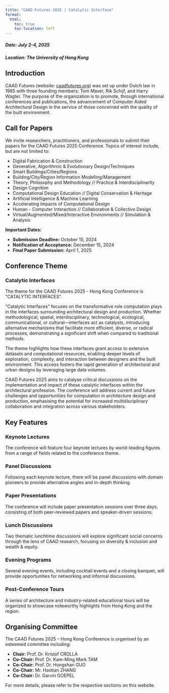```yaml
---
title: "CAAD Futures 2025 | Catalytic Interface"
format:
  html:
    toc: true
    toc-location: left
---
```


##### **Date:** July 2-4, 2025  
##### **Location:** The University of Hong Kong

## Introduction
CAAD Futures (website: [caadfutures.org](https://www.caadfutures.org/)) was set up under Dutch law in 1985 with three founding members: Tom Maver, Rik Schijf, and Harry Wagter. The purpose of the organization is to promote, through international conferences and publications, the advancement of Computer Aided Architectural Design in the service of those concerned with the quality of the built environment.

## Call for Papers
We invite researchers, practitioners, and professionals to submit their papers for the CAAD Futures 2025 Conference. Topics of interest include, but are not limited to:

- Digital Fabrication & Construction
- Generative, Algorithmic & Evolutionary Design/Techniques
- Smart Buildings/Cities/Regions
- Building/City/Region Information Modelling/Management
- Theory, Philosophy and Methodology // Practice & Interdisciplinarity
- Design Cognition
- Computational Design Education // Digital Conservation & Heritage
- Artificial Intelligence & Machine Learning
- Accelerating Impacts of Computational Design
- Human - Computer Interaction // Collaborative & Collective Design
- Virtual/Augmented/Mixed/Interactive Environments // Simulation & Analysis

**Important Dates:**

- **Submission Deadline:** October 15, 2024
- **Notification of Acceptance:** December 15, 2024
- **Final Paper Submission:** April 1, 2025

## Conference Theme
### Catalytic Interfaces
The theme for the CAAD Futures 2025 - Hong Kong Conference is “CATALYTIC INTERFACES”.

"Catalytic Interfaces" focuses on the transformative role computation plays in the interfaces surrounding architectural design and production. Whether methodological, spatial, interdisciplinary, technological, ecological, communicational, or cultural—interfaces act as catalysts, introducing alternative mechanisms that facilitate more efficient, diverse, or radical processes, demonstrating a significant shift when compared to traditional methods.

The theme highlights how these interfaces grant access to extensive datasets and computational resources, enabling deeper levels of exploration, complexity, and interaction between designers and the built environment. This access fosters the rapid generation of architectural and urban designs by leveraging large data volumes.

CAAD Futures 2025 aims to catalyse critical discussions on the implementation and impact of these catalytic interfaces within the architectural profession. The conference will address current and future challenges and opportunities for computation in architecture design and production, emphasising the potential for increased multidisciplinary collaboration and integration across various stakeholders.

## Key Features
### Keynote Lectures
The conference will feature four keynote lectures by world-leading figures from a range of fields related to the conference theme.

### Panel Discussions
Following each keynote lecture, there will be panel discussions with domain pioneers to provide alternative angles and in-depth thinking.

### Paper Presentations
The conference will include paper presentation sessions over three days, consisting of both peer-reviewed papers and speaker-driven sessions.

### Lunch Discussions
Two thematic lunchtime discussions will explore significant social concerns through the lens of CAAD research, focusing on diversity & inclusion and wealth & equity.

### Evening Programs
Several evening events, including cocktail events and a closing banquet, will provide opportunities for networking and informal discussions.

### Post-Conference Tours
A series of architecture and industry-related educational tours will be organized to showcase noteworthy highlights from Hong Kong and the region.

## Organising Committee
The CAAD Futures 2025 – Hong Kong Conference is organised by an esteemed committee including:

- **Chair:** Prof. Dr. Kristof CROLLA
- **Co-Chair:** Prof. Dr. Kam-Ming Mark TAM
- **Co-Chair:** Prof. Dr. Hongshan GUO
- **Co-Chair:** Mr. Haotian ZHANG
- **Co-Chair:** Dr. Garvin GOEPEL

For more details, please refer to the respective sections on this website.
